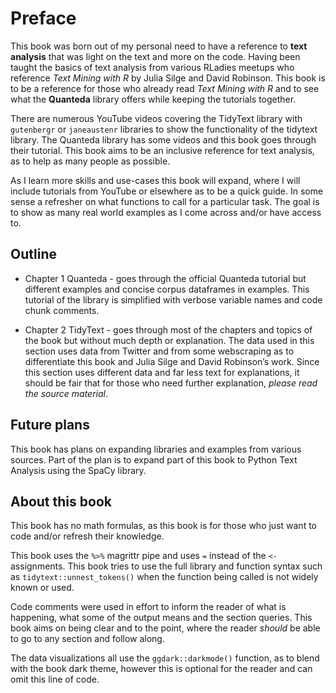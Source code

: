 

# Preface {.unnumbered}


This book was born out of my personal need to have a reference to **text analysis** that 
was light on the text and more on the code. Having been taught the basics of 
text analysis from various RLadies meetups who reference _Text Mining with R_ by Julia Silge and David 
Robinson. This book is to be a reference for those who already read _Text Mining with R_ and to 
see what the **Quanteda** library offers while keeping the tutorials together.


There are numerous YouTube videos covering the TidyText library with `gutenbergr` 
or `janeaustenr` libraries to show the functionality of the tidytext library. The Quanteda library
has some videos and this book goes through their tutorial. This book aims to be an inclusive
reference for text analysis, as to help as many people as possible.


As I learn more skills and use-cases this book will expand, where I will include 
tutorials from YouTube or elsewhere as to be a quick guide. In some sense a refresher on
what functions to call for a particular task. The goal is to show as many real world examples
as I come across and/or have access to. 




## Outline

- Chapter 1 Quanteda - goes through the official Quanteda tutorial but different examples and concise corpus dataframes in examples. This tutorial of the library is simplified with verbose variable names and
code chunk comments.

- Chapter 2 TidyText - goes through most of the chapters and topics of the book but without much depth or explanation. The data used in this section uses data from Twitter and from some webscraping as to differentiate this book and Julia Silge and David Robinson's work. Since this section uses different data and far less text for explanations, it should be fair that for those who need further explanation, _please read the source material_. 


## Future plans

This book has plans on expanding libraries and examples from various sources. Part of the plan is
to expand part of this book to Python Text Analysis using the SpaCy library.


## About this book

This book has no math formulas, as this book is for those who just want to code and/or refresh 
their knowledge. 

This book uses the `%>%` magrittr pipe and uses `=` 
instead of the `<-` assignments. This book tries to use the full library and function syntax such as
`tidytext::unnest_tokens()` when the function being called is not widely known or used. 


Code comments were used in effort to inform the reader of what is happening, what some of the
output means and the section queries. This book aims on being clear and to the point, where
the reader _should_ be able to go to any section and follow along. 


The data visualizations all use the `ggdark::darkmode()` function, as to blend with the book
dark theme, however this is optional for the reader and can omit this line of code.























